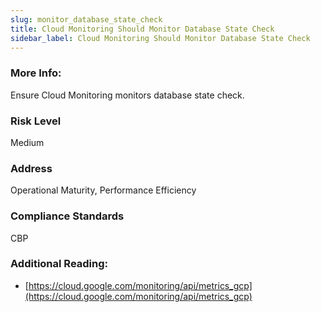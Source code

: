 ```yaml
---
slug: monitor_database_state_check
title: Cloud Monitoring Should Monitor Database State Check
sidebar_label: Cloud Monitoring Should Monitor Database State Check
---
```


### More Info:

Ensure Cloud Monitoring monitors database state check.

### Risk Level

Medium

### Address

Operational Maturity, Performance Efficiency

### Compliance Standards

CBP

### Additional Reading:

- [https://cloud.google.com/monitoring/api/metrics_gcp](https://cloud.google.com/monitoring/api/metrics_gcp) 


